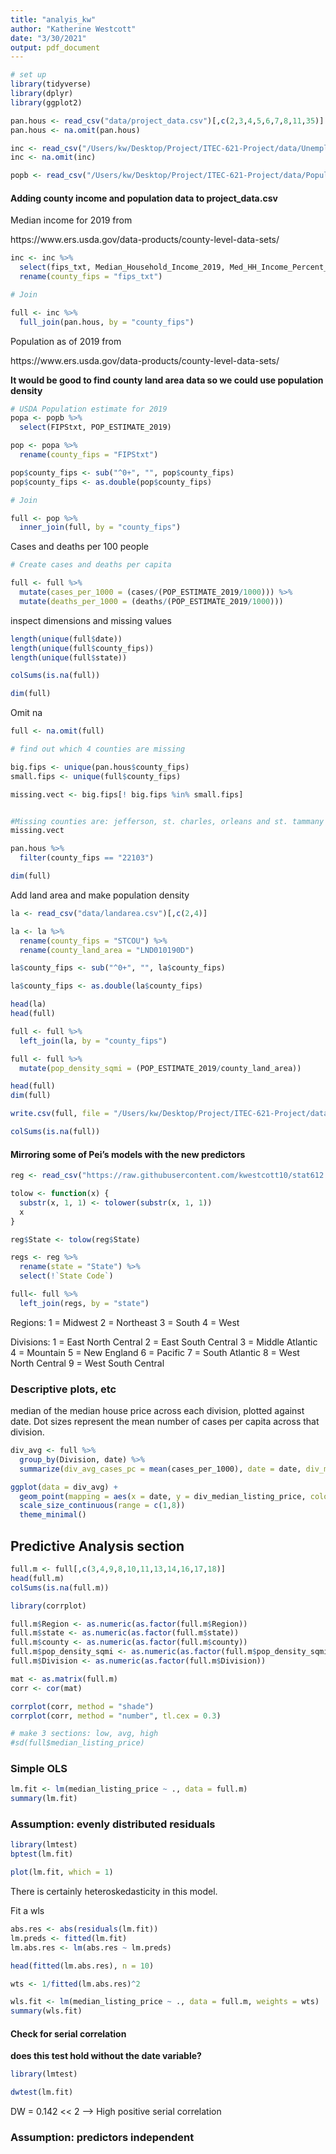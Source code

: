 ```yaml
---
title: "analyis_kw"
author: "Katherine Westcott"
date: "3/30/2021"
output: pdf_document
---
```


```r

# set up
library(tidyverse)
library(dplyr)
library(ggplot2)

pan.hous <- read_csv("data/project_data.csv")[,c(2,3,4,5,6,7,8,11,35)]
pan.hous <- na.omit(pan.hous)

inc <- read_csv("/Users/kw/Desktop/Project/ITEC-621-Project/data/Unemployment.csv")
inc <- na.omit(inc)

popb <- read_csv("/Users/kw/Desktop/Project/ITEC-621-Project/data/PopulationEstimates.csv")

```

#### Adding county income and population data to project_data.csv

Median income for 2019 from

https://www.ers.usda.gov/data-products/county-level-data-sets/

```r

inc <- inc %>%
  select(fips_txt, Median_Household_Income_2019, Med_HH_Income_Percent_of_State_Total_2019) %>%
  rename(county_fips = "fips_txt")

# Join

full <- inc %>%
  full_join(pan.hous, by = "county_fips")

```

Population as of 2019 from 

https://www.ers.usda.gov/data-products/county-level-data-sets/

**It would be good to find county land area data so we could use population density**

```r

# USDA Population estimate for 2019
popa <- popb %>%
  select(FIPStxt, POP_ESTIMATE_2019) 

pop <- popa %>%
  rename(county_fips = "FIPStxt")

pop$county_fips <- sub("^0+", "", pop$county_fips)
pop$county_fips <- as.double(pop$county_fips)

# Join

full <- pop %>%
  inner_join(full, by = "county_fips")

```


Cases and deaths per 100 people 

```r

# Create cases and deaths per capita

full <- full %>%
  mutate(cases_per_1000 = (cases/(POP_ESTIMATE_2019/1000))) %>%
  mutate(deaths_per_1000 = (deaths/(POP_ESTIMATE_2019/1000)))

```


inspect dimensions and missing values 

```r

length(unique(full$date))
length(unique(full$county_fips))
length(unique(full$state))

colSums(is.na(full))

dim(full)

```

Omit na

```r

full <- na.omit(full)

# find out which 4 counties are missing 

big.fips <- unique(pan.hous$county_fips)
small.fips <- unique(full$county_fips)

missing.vect <- big.fips[! big.fips %in% small.fips] 


#Missing counties are: jefferson, st. charles, orleans and st. tammany LA
missing.vect

pan.hous %>%
  filter(county_fips == "22103")

dim(full)

```

Add land area and make population density 

```r

la <- read_csv("data/landarea.csv")[,c(2,4)]

la <- la %>%
  rename(county_fips = "STCOU") %>%
  rename(county_land_area = "LND010190D")

la$county_fips <- sub("^0+", "", la$county_fips)

la$county_fips <- as.double(la$county_fips)

head(la)
head(full)

```

```r

full <- full %>%
  left_join(la, by = "county_fips")

full <- full %>%
  mutate(pop_density_sqmi = (POP_ESTIMATE_2019/county_land_area))

head(full)
dim(full)

write.csv(full, file = "/Users/kw/Desktop/Project/ITEC-621-Project/data/Project_Data_final.csv")

colSums(is.na(full))

```


#### Mirroring some of Pei's models with the new predictors 


```r

reg <- read_csv("https://raw.githubusercontent.com/kwestcott10/stat612.beeproject/main/regions.csv")

tolow <- function(x) {
  substr(x, 1, 1) <- tolower(substr(x, 1, 1))
  x
}

reg$State <- tolow(reg$State)

regs <- reg %>%
  rename(state = "State") %>%
  select(!`State Code`)

full<- full %>%
  left_join(regs, by = "state")

```

Regions:
1 = Midwest
2 = Northeast
3 = South
4 = West

Divisions:
1 = East North Central
2 = East South Central
3 = Middle Atlantic
4 = Mountain
5 = New England
6 = Pacific
7 = South Atlantic
8 = West North Central
9 = West South Central

### Descriptive plots, etc

median of the median house price across each division, plotted against date. Dot sizes represent the mean number of cases per capita across that division. 


```r

div_avg <- full %>%
  group_by(Division, date) %>%
  summarize(div_avg_cases_pc = mean(cases_per_1000), date = date, div_median_listing_price = median(median_listing_price))

ggplot(data = div_avg) +
  geom_point(mapping = aes(x = date, y = div_median_listing_price, color = Division, size = div_avg_cases_pc), se = FALSE) +
  scale_size_continuous(range = c(1,8))
  theme_minimal()


```

## Predictive Analysis section

```r

full.m <- full[,c(3,4,9,8,10,11,13,14,16,17,18)]
head(full.m)
colSums(is.na(full.m))

library(corrplot)

full.m$Region <- as.numeric(as.factor(full.m$Region))
full.m$state <- as.numeric(as.factor(full.m$state))
full.m$county <- as.numeric(as.factor(full.m$county))
full.m$pop_density_sqmi <- as.numeric(as.factor(full.m$pop_density_sqmi))
full.m$Division <- as.numeric(as.factor(full.m$Division))

mat <- as.matrix(full.m)
corr <- cor(mat)

corrplot(corr, method = "shade")
corrplot(corr, method = "number", tl.cex = 0.3)

# make 3 sections: low, avg, high
#sd(full$median_listing_price)

```


### Simple OLS

```r

lm.fit <- lm(median_listing_price ~ ., data = full.m)
summary(lm.fit)

```

### Assumption: evenly distributed residuals

```r

library(lmtest)
bptest(lm.fit)

plot(lm.fit, which = 1)

```

There is certainly heteroskedasticity in this model.

Fit a wls

```r

abs.res <- abs(residuals(lm.fit))
lm.preds <- fitted(lm.fit)
lm.abs.res <- lm(abs.res ~ lm.preds)

head(fitted(lm.abs.res), n = 10)

wts <- 1/fitted(lm.abs.res)^2

wls.fit <- lm(median_listing_price ~ ., data = full.m, weights = wts)
summary(wls.fit)

```

#### Check for serial correlation

**does this test hold without the date variable?**

```r

library(lmtest)

dwtest(lm.fit)


```

DW = 0.142 << 2 --> High positive serial correlation

### Assumption: predictors independent 




